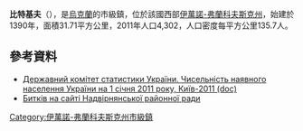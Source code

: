 {{No footnotes|time=2015-09-16T14:45:36+00:00}}
{{coord|48|37|28|N|24|29|9|E|scale:30000|display=title}}

'''比特基夫'''（{{lang-uk|Битків}}），是[[烏克蘭|烏克蘭]]的市級鎮，位於該國西部[[伊萬諾-弗蘭科夫斯克州|伊萬諾-弗蘭科夫斯克州]]，始建於1390年，面積31.71平方公里，2011年人口4,302，人口密度每平方公里135.7人。

==參考資料==
*[https://web.archive.org/web/20121010205321/http://stat6.stat.lviv.ua/PXWEB2007/ukr/publ/2011/chnas.zip Державний комітет статистики України. Чисельність наявного населення України на 1 січня 2011 року, Київ-2011 (doc)]
*[https://web.archive.org/web/20160119074114/http://www.nadrda.gov.ua/node/196 Битків на сайті Надвірнянської районної ради]

{{DEFAULTSORT:Битків}}
[[Category:伊萬諾-弗蘭科夫斯克州市級鎮|Category:伊萬諾-弗蘭科夫斯克州市級鎮]]


{{IvanoFrankivsk-geo-stub}}